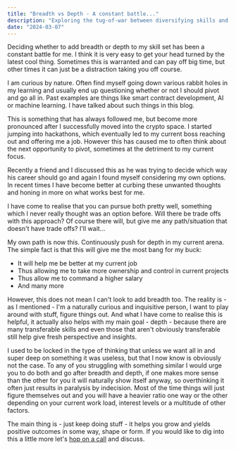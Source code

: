 ```yaml
---
title: "Breadth vs Depth - A constant battle..."
description: "Exploring the tug-of-war between diversifying skills and deepening expertise"
date: "2024-03-07"
---
```


Deciding whether to add breadth or depth to my skill set has been a constant battle for me. I think it is very easy to get your head turned by the latest cool thing. Sometimes this is warranted and can pay off big time, but other times it can just be a distraction taking you off course.

I am curious by nature. Often find myself going down various rabbit holes in my learning and usually end up questioning whether or not I should pivot and go all in. Past examples are things like smart contract development, AI or machine learning. I have talked about such things in this blog.

This is something that has always followed me, but become more pronounced after I successfully moved into the crypto space. I started jumping into hackathons, which eventually led to my current boss reaching out and offering me a job. However this has caused me to often think about the next opportunity to pivot, sometimes at the detriment to my current focus.

Recently a friend and I discussed this as he was trying to decide which way his career should go and again I found myself considering my own options. In recent times I have become better at curbing these unwanted thoughts and honing in more on what works best for me.

I have come to realise that you can pursue both pretty well, something which I never really thought was an option before. Will there be trade offs with this approach? Of course there will, but give me any path/situation that doesn't have trade offs? I'll wait...

My own path is now this. Continuously push for depth in my current arena. The simple fact is that this will give me the most bang for my buck:

- It will help me be better at my current job
- Thus allowing me to take more ownership and control in current projects
- Thus allow me to command a higher salary
- And many more

However, this does not mean I can't look to add breadth too. The reality is - as I mentioned - I'm a naturally curious and inquisitive person, I want to play around with stuff, figure things out. And what I have come to realise this is helpful, it actually also helps with my main goal - depth - because there are many transferable skills and even those that aren't obviously transferable still help give fresh perspective and insights.

I used to be locked in the type of thinking that unless we want all in and super deep on something it was useless, but that I now know is obviously not the case. To any of you struggling with something similar I would urge you to do both and go after breadth and depth, if one makes more sense than the other for you it will naturally show itself anyway, so overthinking it often just results in paralysis by indecision. Most of the time things will just figure themselves out and you will have a heavier ratio one way or the other depending on your current work load, interest levels or a multitude of other factors.

The main thing is - just keep doing stuff - it helps you grow and yields positive outcomes in some way, shape or form. If you would like to dig into this a little more let's [hop on a call](https://cal.com/shan8851/30min) and discuss.
